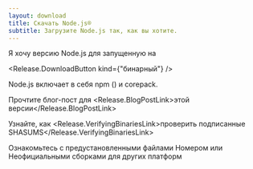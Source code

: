 ```yaml
---
layout: download
title: Скачать Node.js®️
subtitle: Загрузите Node.js так, как вы хотите.
---
```


<section>
  Я хочу версию Node.js для <Release.OperatingSystemDropdown /> запущенную на <Release.BitnessDropdown />

  <Release.DownloadButton kind={"бинарный"} />
</section>

<section>
  Node.js включает в себя <LinkWithArrow href="https://npmjs.com">npm</LinkWithArrow> (<Release.NpmVersion />) и corepack.

  Прочтите блог-пост для <Release.BlogPostLink>этой версии</Release.BlogPostLink>

  Узнайте, как <Release.VerifyingBinariesLink>проверить подписанные SHASUMS</Release.VerifyingBinariesLink>

  Ознакомьтесь с предустановленными файлами <LinkWithArrow href="https://nodejs.org/download/nightly/">Номером</LinkWithArrow> или <LinkWithArrow href="https://unofficial-builds.nodejs.org/download/">Неофициальными сборками</LinkWithArrow> для других платформ
</section>
